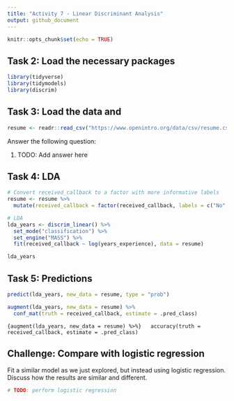 ```yaml
---
title: "Activity 7 - Linear Discriminant Analysis"
output: github_document
---
```


```r
knitr::opts_chunk$set(echo = TRUE)
```

## Task 2: Load the necessary packages

```r
library(tidyverse)
library(tidymodels)
library(discrim)
```

## Task 3: Load the data and

```r
resume <- readr::read_csv("https://www.openintro.org/data/csv/resume.csv")
```

Answer the following question:

1.  TODO: Add answer here

## Task 4: LDA

```r
# Convert received_callback to a factor with more informative labels
resume <- resume %>% 
  mutate(received_callback = factor(received_callback, labels = c("No", "Yes")))

# LDA
lda_years <- discrim_linear() %>% 
  set_mode("classification") %>% 
  set_engine("MASS") %>% 
  fit(received_callback ~ log(years_experience), data = resume)

lda_years
```

## Task 5: Predictions

```r
predict(lda_years, new_data = resume, type = "prob")
```

```r
augment(lda_years, new_data = resume) %>% 
  conf_mat(truth = received_callback, estimate = .pred_class)
```

`{augment(lda_years, new_data = resume) %>%}   accuracy(truth = received_callback, estimate = .pred_class)`

## Challenge: Compare with logistic regression

Fit a similar model as we just explored, but instead using logistic regression. Discuss how the results are similar and different.

```r
# TODO: perform logistic regression

```
